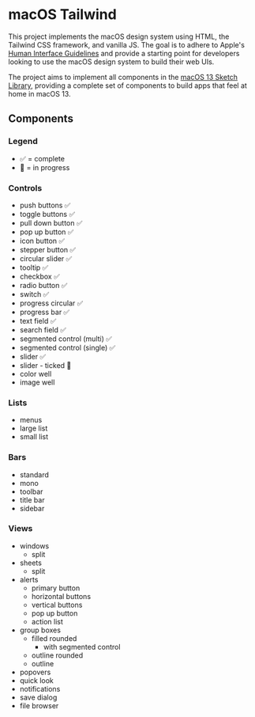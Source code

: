 
<Meta title="macOS Tailwind" />

# macOS Tailwind

This project implements the macOS design system using HTML, the Tailwind CSS framework, and vanilla JS. The goal is to adhere to Apple's [Human Interface Guidelines](https://developer.apple.com/design/human-interface-guidelines) and provide a starting point for developers looking to use the macOS design system to build their web UIs.

The project aims to implement all components in the [macOS 13 Sketch Library](https://developer.apple.com/design/resources/#macos-apps), providing a complete set of components to build apps that feel at home in macOS 13.

## Components

### Legend

- ✅ = complete
- 🚨 = in progress

### Controls

- push buttons ✅
- toggle buttons ✅
- pull down button ✅
- pop up button ✅
- icon button ✅
- stepper button ✅
- circular slider ✅
- tooltip ✅
- checkbox ✅
- radio button ✅
- switch ✅
- progress circular ✅
- progress bar ✅
- text field ✅
- search field ✅
- segmented control (multi) ✅
- segmented control (single) ✅
- slider ✅
- slider - ticked 🚨
- color well
- image well

### Lists

- menus
- large list
- small list

### Bars

- standard
- mono
- toolbar
- title bar
- sidebar

### Views

- windows
  - split
- sheets
  - split
- alerts
  - primary button
  - horizontal buttons
  - vertical buttons
  - pop up button
  - action list
- group boxes
  - filled rounded
    - with segmented control
  - outline rounded
  - outline
- popovers
- quick look
- notifications
- save dialog
- file browser
